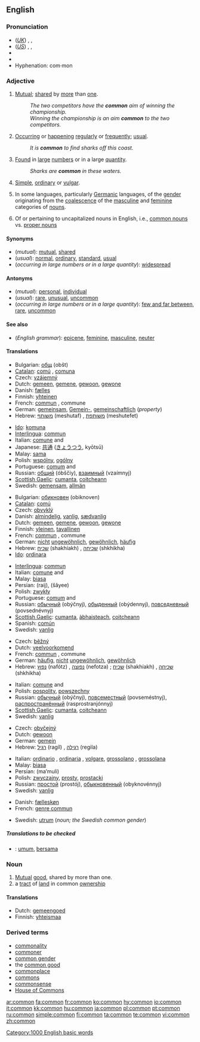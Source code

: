 {{wikipedia}}
==English==

{{rank|town|dark|ye|438|common|subject|can't|ready}}

===Pronunciation===
*(''[[Received Pronunciation|UK]]'') {{AHD|kŏm'ən}}, {{IPA|/ˈkɒmən/}}, {{SAMPA|/"kQm@n/}}
*(''[[General American|US]]'') {{AHD|kŏm'ən}}, {{IPA|/ˈkɑmən/}}, {{SAMPA|/"kAm@n/}}
*{{audio|en-us-common.ogg|Audio (US)}}
*{{rhymes|ɒmən}}
*Hyphenation: com&middot;mon

===Adjective===
{{en-adj}}

# [[mutual|Mutual]]; [[share]]d by [[more]] than [[one]].
#:''The two competitors have the '''common''' aim of winning the championship.''
#:''Winning the championship is an aim '''common''' to the two competitors.''
# [[occur|Occur]]ring or [[happen]]ing [[regularly]] or [[frequently]]; [[usual]].
#:''It is '''common''' to find sharks off this coast.''
# [[found|Found]] in [[large]] [[number]]s or in a large [[quantity]].
#:''Sharks are '''common''' in these waters.''
# [[simple|Simple]], [[ordinary]] or [[vulgar]].
# {{grammar}} In some languages, particularly [[Germanic]] languages, of the [[gender]] originating from the [[coalescence]] of the [[masculine]] and [[feminine]] categories of [[noun]]s.
# Of or pertaining to uncapitalized nouns in English, i.e., [[common nouns]] vs. [[proper nouns]]

====Synonyms====
*(''mutual''): [[mutual]], [[shared]]
*(''usual''): [[normal]], [[ordinary]], [[standard]], [[usual]]
*(''occurring in large numbers or in a large quantity''): [[widespread]]

====Antonyms====
*(''mutual''): [[personal]], [[individual]]
*(''usual''): [[rare]], [[unusual]], [[uncommon]]
*(''occurring in large numbers or in a large quantity''): [[few and far between]], [[rare]], [[uncommon]]

====See also====
*(''English grammar''): [[epicene]], [[feminine]], [[masculine]], [[neuter]]

====Translations====
{{trans-top|mutual}}
*Bulgarian: [[общ]] (obšt) {{m}}
*[[Catalan]]: [[comú]] {{m}}, [[comuna]] {{f}}
*Czech: [[vzájemný]]
*Dutch: [[gemeen]], [[gemene]], [[gewoon]], [[gewone]]
*Danish: [[fælles]]
*Finnish: [[yhteinen]]
*French: [[commun#French|commun]] {{m}}, commune {{f}}
*German: [[gemeinsam]], [[Gemein-]], [[gemeinschaftlich]] (''property'')
*Hebrew: [[משותף]] (meshutaf) {{m}}, [[משותפת]] (meshutefet) {{f}}
{{trans-mid}}
*[[Ido]]: [[komuna]]
*[[Interlingua]]: [[commun#Interlingua|commun]]
*Italian: [[comune]] {{m}} and {{f}}
*Japanese: [[共通]] ([[きょうつう]], kyōtsū)
*Malay: [[sama]]
*Polish: [[wspólny]], [[ogólny]]
*Portuguese: [[comum]] {{m}} and {{f}}
*Russian: [[общий]] (óbščiy), [[взаимный]] (vzaímnyj)
*[[Scottish Gaelic]]: [[cumanta]], [[coitcheann]]
*Swedish: [[gemensam]], [[allmän]]
{{trans-bottom}}

{{trans-top|usual}}
*Bulgarian: [[обикновен]] (obiknoven) {{m}}
*[[Catalan]]: [[comú]] {{m}}
*Czech: [[obvyklý]]
*Danish: [[almindelig]], [[vanlig]], [[sædvanlig]]
*Dutch: [[gemeen]], [[gemene]], [[gewoon]], [[gewone]]
*Finnish: [[yleinen]], [[tavallinen]]
*French: [[commun]] {{m}}, commune {{f}}
*German: [[nicht]] [[ungewöhnlich]], [[gewöhnlich]], [[häufig]]
*Hebrew: [[שכיח]] (shakhíakh) {{m}}, [[שכיחה]] (shkhikha) {{f}}
*[[Ido]]: [[ordinara]]
{{trans-mid}}
*[[Interlingua]]: [[commun#Interlingua|commun]]
*Italian: [[comune]] {{m}} and {{f}}
*Malay: [[biasa]]
*Persian: {{FAchar|[[رایج]]}} (raij), {{FAchar|[[شایع]]}} (šâyee)
*Polish: [[zwykły]]
*Portuguese: [[comum]] {{m}} and {{f}}
*Russian: [[обычный]] (obýčnyj), [[обыденный]] (obýdennyj), [[повседневный]] (povsednévnyj)
*[[Scottish Gaelic]]: [[cumanta]], [[àbhaisteach]], [[coitcheann]]
*Spanish: [[común]]
*Swedish: [[vanlig]]
{{trans-bottom}}

{{trans-top|found in large numbers or in a large quantity}}
*Czech: [[běžný]]
*Dutch: [[veelvoorkomend]]
*French: [[commun#French|commun]] {{m}}, commune {{f}}
*German: [[häufig]], [[nicht]] [[ungewöhnlich]], [[gewöhnlich]]
*Hebrew: [[נפוץ]] (nafótz) {{m}}, [[נפוצה]] (nefotza) {{f}}; [[שכיח]] (shakhíakh) {{m}}, [[שכיחה]] (shkhikha) {{f}}
{{trans-mid}}
*Italian: [[comune]] {{m}} and {{f}}
*Polish: [[pospolity]], [[powszechny]]
*Russian: [[обычный]] (obýčnyj), [[повсеместный]] (povseméstnyj), [[распространённый]] (rasprostranjónnyj)
*[[Scottish Gaelic]]: [[cumanta]], [[coitcheann]]
*Swedish: [[vanlig]]
{{trans-bottom}}

{{trans-top|ordinary}}
*Czech: [[obyčejný]]
*Dutch: [[gewoon]]
*German: [[gemein]]
*Hebrew: [[רגיל]] (ragíl) {{m}}, [[רגילה]] (regila) {{f}}
{{trans-mid}}
*Italian: [[ordinario]] {{m}}, [[ordinaria]] {{f}}, [[volgare]], [[grossolano]] {{m}}, [[grossolana]] {{f}}
*Malay: [[biasa]]
*Persian: {{FAchar|[[معمولی]]}} (ma‘muli)
*Polish: [[zwyczajny]], [[prosty]], [[prostacki]]
*Russian: [[простой]] (prostój), [[обыкновенный]] (obyknovénnyj)
*Swedish: [[vanlig]]
{{trans-bottom}}

{{trans-top|grammar: of the gender resulting from the coalescence of the masculine and feminine genders}}
*Danish: [[fælleskøn]]
*French: [[genre commun]]
{{trans-mid}}
*Swedish: [[utrum]] (''noun; the Swedish common gender'')
{{trans-bottom}}

=====Translations to be checked=====
<!--Remove this section once all of the translations below have been moved into the tables above.-->
{{checktrans}}
*{{ttbc|Indonesian}}: [[umum]], [[sama|bersama]]

===Noun===
{{en-noun}}

# [[mutual|Mutual]] [[good]], shared by more than one.
# a [[tract]] of [[land]] in common [[ownership]]

====Translations====
{{trans-top|mutual good}}
*Dutch: [[gemeengoed]] {{n}}
*Finnish: [[yhteismaa]]
{{trans-mid}}
{{trans-bottom}}

{{trans-top|tract of land}}
{{trans-mid}}
{{trans-bottom}}

===Derived terms===
*[[commonality]]
*[[commoner]]
*[[common gender]]
*the [[common good]]
*[[commonplace]]
*[[commons]]
*[[commonsense]]
*[[House of Commons]]

[[Category:1000 English basic words]]

[[ar:common]]
[[fa:common]]
[[fr:common]]
[[ko:common]]
[[hy:common]]
[[io:common]]
[[it:common]]
[[kk:common]]
[[hu:common]]
[[ja:common]]
[[pl:common]]
[[pt:common]]
[[ru:common]]
[[simple:common]]
[[fi:common]]
[[ta:common]]
[[te:common]]
[[vi:common]]
[[zh:common]]
